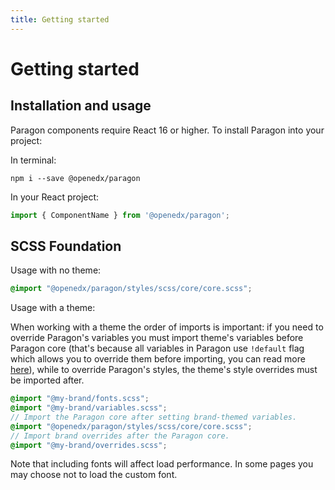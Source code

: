 ```yaml
---
title: Getting started
---
```


# Getting started

## Installation and usage

Paragon components require React 16 or higher. To install Paragon into your project:

In terminal:

```
npm i --save @openedx/paragon
```

In your React project:

```jsx
import { ComponentName } from '@openedx/paragon';
```

## SCSS Foundation

Usage with no theme:

```scss
@import "@openedx/paragon/styles/scss/core/core.scss";
```

Usage with a theme:

When working with a theme the order of imports is important: if you need to override Paragon's variables you must import theme's variables before Paragon core (that's because all variables in Paragon use `!default` flag which allows you to override them before importing, you can read more [here](https://sass-lang.com/documentation/variables#default-values)), while to override Paragon's styles, the theme's style overrides must be imported after.

```scss
@import "@my-brand/fonts.scss";
@import "@my-brand/variables.scss";
// Import the Paragon core after setting brand-themed variables.
@import "@openedx/paragon/styles/scss/core/core.scss";
// Import brand overrides after the Paragon core.
@import "@my-brand/overrides.scss";
```

Note that including fonts will affect load performance.  In some pages you may choose not to load the custom font.
